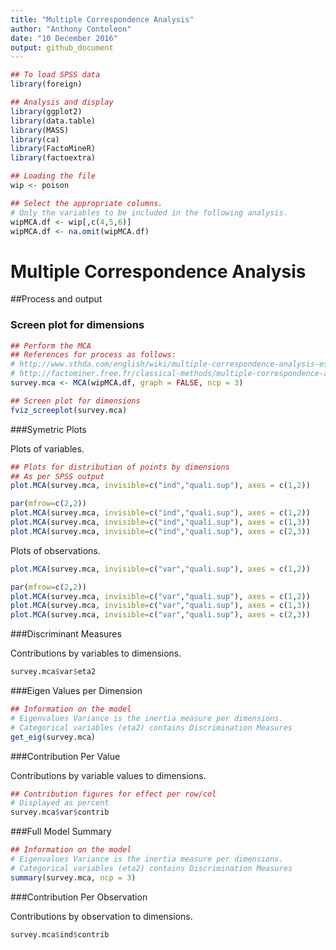 ```yaml
---
title: "Multiple Correspondence Analysis"
author: "Anthony Contoleon"
date: "10 December 2016"
output: github_document
---
```


```r
## To load SPSS data
library(foreign)

## Analysis and display
library(ggplot2)
library(data.table)
library(MASS)
library(ca)
library(FactoMineR)
library(factoextra)

## Loading the file
wip <- poison

## Select the appropriate columns.
# Only the variables to be included in the following analysis.
wipMCA.df <- wip[,c(4,5,6)]
wipMCA.df <- na.omit(wipMCA.df)
```

# Multiple Correspondence Analysis
##Process and output

### Screen plot for dimensions

```r
## Perform the MCA
## References for process as follows:
# http://www.sthda.com/english/wiki/multiple-correspondence-analysis-essentials-interpretation-and-application-to-investigate-the-associations-between-categories-of-multiple-qualitative-variables-r-software-and-data-mining#visualize-supplementary-variables
# http://factominer.free.fr/classical-methods/multiple-correspondence-analysis.html
survey.mca <- MCA(wipMCA.df, graph = FALSE, ncp = 3)

## Screen plot for dimensions
fviz_screeplot(survey.mca)
```

###Symetric Plots

Plots of variables.

```r
## Plots for distribution of points by dimensions
## As per SPSS output
plot.MCA(survey.mca, invisible=c("ind","quali.sup"), axes = c(1,2))

par(mfrow=c(2,2))
plot.MCA(survey.mca, invisible=c("ind","quali.sup"), axes = c(1,2))
plot.MCA(survey.mca, invisible=c("ind","quali.sup"), axes = c(1,3))
plot.MCA(survey.mca, invisible=c("ind","quali.sup"), axes = c(2,3))
```

Plots of observations.

```r
plot.MCA(survey.mca, invisible=c("var","quali.sup"), axes = c(1,2))

par(mfrow=c(2,2))
plot.MCA(survey.mca, invisible=c("var","quali.sup"), axes = c(1,2))
plot.MCA(survey.mca, invisible=c("var","quali.sup"), axes = c(1,3))
plot.MCA(survey.mca, invisible=c("var","quali.sup"), axes = c(2,3))
```

###Discriminant Measures

Contributions by variables to dimensions.

```r
survey.mca$var$eta2
```

###Eigen Values per Dimension

```r
## Information on the model
# Eigenvalues Variance is the inertia measure per dimensions.
# Categorical variables (eta2) contains Discrimination Measures
get_eig(survey.mca)
```

###Contribution Per Value

Contributions by variable values to dimensions.

```r
## Contribution figures for effect per row/col
# Displayed as percent
survey.mca$var$contrib
```

###Full Model Summary

```r
## Information on the model
# Eigenvalues Variance is the inertia measure per dimensions.
# Categorical variables (eta2) contains Discrimination Measures
summary(survey.mca, ncp = 3)
```

###Contribution Per Observation

Contributions by observation to dimensions.

```r
survey.mca$ind$contrib
```